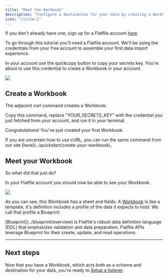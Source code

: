 ```yaml
---
title: "Meet the Workbook"
description: "Configure a destination for your data by creating a Workbook"
icon: "circle-1"
---
```


If you don't already have one, sign up for a Flatfile account [here](https://platform.flatfile.com/account/sign-up).

<Note>
  To go through this tutorial you'll need a Flatfile account. We'll be using the
  credentials from your free account to assemble your first data import
  experience.
</Note>

In your account use the quickcopy button to copy your secrets key. You're about to use this credential to create a Workbook in your account.

<img
  src="../images/quickstart/welcome_banner.png"
  caption="quickcopy secrets key and environment id"
/>

## Create a Workbook

The adjacent curl command creates a Workbook.

Copy this command, replace "YOUR_SECRETS_KEY" with the credential you just fetched from your account, and run it in your terminal.

Congratulations! You've just created your first Workbook.

<Info>
  If you are uncertain how to use cURL, you can run the same command from our
  site [here](../quickstart/create-your-workbook).
</Info>

<RequestExample>
  <Snippet file="shared/workbook_curl.mdx" />
</RequestExample>

## Meet your Workbook

So what did that just do?

In your Flatfile account you should now be able to see your Workbook.

<img
  src="../images/quickstart/first_workbook.png"
  caption="your first workbook"
/>

As you can see, this Workbook has a sheet and fields. A <Tooltip tip="Analogous to a database...">[Workbook](https://flatfileinc.mintlify.dev/docs/concepts/workbooks)</Tooltip> is like a template, it's definition includes a profile of the data it expects to hold. We call that profile a Blueprint.

<Note>
  [Blueprint](../blueprint/overview) is Flatfile's robust data definition
  language (DDL) that emphasizes validation and data preparation. Flatfile APIs
  leverage Blueprint for their create, update, and read operations.
</Note>

---

## Next steps

Now that you have a Workbook, which acts both as a schema and destination for your data, you're ready to [Setup a listener](../quickstart/meet-the-listener).
